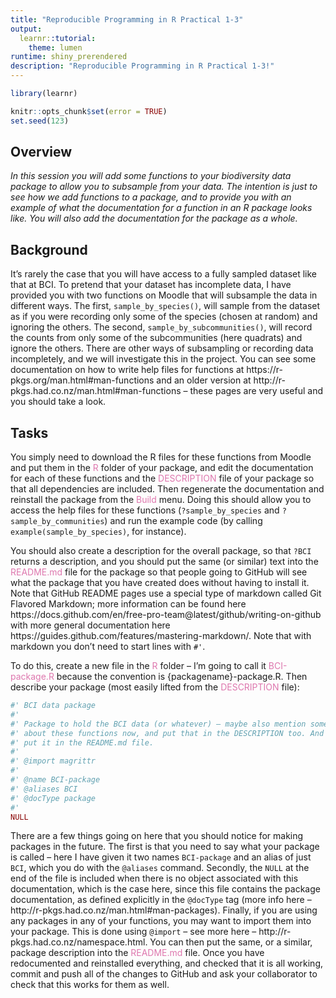 ```yaml
---
title: "Reproducible Programming in R Practical 1-3"
output: 
  learnr::tutorial:
    theme: lumen
runtime: shiny_prerendered
description: "Reproducible Programming in R Practical 1-3!"
---
```


```r
library(learnr)

knitr::opts_chunk$set(error = TRUE)
set.seed(123)
```


## Overview
*In this session you will add some functions to your biodiversity data package to allow you to subsample from your data. The intention is just to see how we add functions to a package, and to provide you with an example of what the documentation for a function in an R package looks like. You will also add the documentation for the package as a whole.*

## Background

It’s rarely the case that you will have access to a fully sampled dataset like
that at BCI. To pretend that your dataset has incomplete data, I have provided 
you with two functions on Moodle that will subsample the data in different ways. 
The first, `sample_by_species()`, will sample from the dataset as if you were
recording only some of the species (chosen at random) and ignoring the others. 
The second, `sample_by_subcommunities()`, will record the counts from only 
some of the subcommunities (here quadrats) and ignore the others. There are 
other ways of subsampling or recording data incompletely, and we will
investigate this in the project. You can see some documentation on how to write
help files for functions at https://r-pkgs.org/man.html#man-functions and an
older version at http://r-pkgs.had.co.nz/man.html#man-functions – these pages 
are very useful and you should take a look.

## Tasks

You simply need to download the R files for these functions from Moodle and put
them in the <span style="color: #de77ae;">R</span> folder of your package, and
edit the documentation for each of these functions and the 
<span style="color: #de77ae;">DESCRIPTION</span> file of your package so that 
all dependencies are included. Then regenerate the documentation and reinstall 
the package from the <span style="color: #de77ae;">Build</span> menu. Doing this 
should allow you to access the help files for these functions 
(`?sample_by_species` and `?sample_by_communities`) and run the example code (by 
calling `example(sample_by_species)`, for instance). 

You should also create a description for the overall package, so that `?BCI` 
returns a description, and you should put the same (or similar) text into the 
<span style="color: #de77ae;">README.md</span> file for the package so that 
people going to GitHub will see what the package that you have created does 
without having to install it. Note that GitHub README pages use a special type 
of markdown called Git Flavored Markdown; more information can be found here https://docs.github.com/en/free-pro-team@latest/github/writing-on-github with 
more general documentation here 
https://guides.github.com/features/mastering-markdown/. Note that with markdown
you don’t need to start lines with `#'`.

To do this, create a new file in the <span style="color: #de77ae;">R</span> 
folder – I’m going to call it <span style="color: #de77ae;">BCI-package.R</span> 
because the convention is {packagename}-package.R. Then describe your package (most easily lifted 
from the <span style="color: #de77ae;">DESCRIPTION</span> file):

```r
#' BCI data package 
#'
#' Package to hold the BCI data (or whatever) – maybe also mention something
#' about these functions now, and put that in the DESCRIPTION too. And then
#' put it in the README.md file. 
#'
#' @import magrittr 
#'
#' @name BCI-package
#' @aliases BCI
#' @docType package 
#'
NULL
```

There are a few things going on here that you should notice for making packages 
in the future. The first is that you need to say what your package is called – 
here I have given it two names `BCI-package` and an alias of just `BCI`, which 
you do with the `@aliases` command. Secondly, the `NULL` at the end of the file
is included when there is no object associated with this documentation, which is
the case here, since this file contains the package documentation, as defined
explicitly in the `@docType` tag (more info here –
http://r-pkgs.had.co.nz/man.html#man-packages). Finally, if you are using any 
packages in any of your functions, you may want to import them into your 
package. This is done using `@import` – see more here –
http://r-pkgs.had.co.nz/namespace.html. You can then put the same, or a similar,
package description into the <span style="color: #de77ae;">README.md</span> 
file. Once you have redocumented and reinstalled everything, and checked that it 
is all working, commit and push all of the changes to GitHub and ask your 
collaborator to check that this works for them as well.
